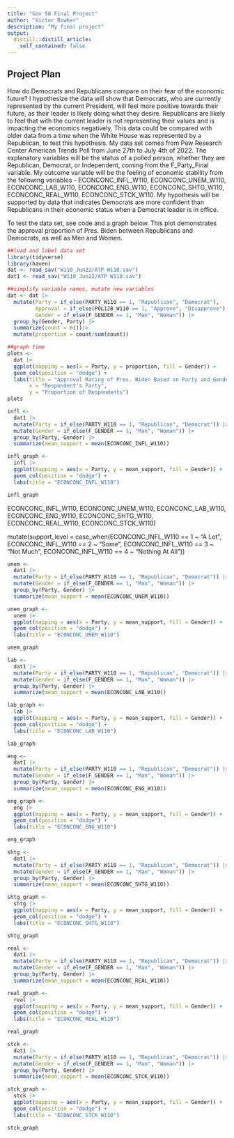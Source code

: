 ```yaml
---
title: "Gov 50 Final Project"
author: "Victor Bowker"
description: "My final project"
output:
  distill::distill_article:
    self_contained: false
---
```




## Project Plan

How do Democrats and Republicans compare on their fear of the economic future? I hypothesize the data will show that Democrats, who are currently represented by the current President, will feel more positive towards their future, as their leader is likely doing what they desire. Republicans are likely to feel that with the current leader is not representing their values and is impacting the economics negatively. This data could be compared with older data from a time when the White House was represented by a Republican, to test this hypothesis. My data set comes from Pew Research Center American Trends Poll from June 27th to July 4th of 2022. The explanatory variables will be the status of a polled person, whether they are Republican, Democrat, or Independent, coming from the F_Party_Final variable. My outcome variable will be the feeling of economic stability from the following variables - ECONCONC_INFL_W110, ECONCONC_UNEM_W110, ECONCONC_LAB_W110, ECONCONC_ENG_W110, ECONCONC_SHTG_W110, ECONCONC_REAL_W110, ECONCONC_STCK_W110. My hypothesis will be supported by data that indicates Democrats are more confident than Republicans in their economic status when a Democrat leader is in office. 

To test the data set, see code and a graph below. This plot demonstrates the approval proportion of Pres. Biden between Republicans and Democrats, as well as Men and Women. 


```r
##load and label data set
library(tidyverse)
library(haven)
dat <- read_sav("W110_Jun22/ATP W110.sav")
dat1 <- read_sav("W110_Jun22/ATP W110.sav")
```
```r
##simplify variable names, mutate new variables
dat <- dat |>
  mutate(Party = if_else(PARTY_W110 == 1, "Republican", "Democrat"), 
         Approval = if_else(POL1JB_W110 == 1, "Approve", "Disapprove"),
         Gender = if_else(F_GENDER == 1, "Man", "Woman")) |>
  group_by(Gender, Party) |>
  summarize(count = n())|>
  mutate(proportion = count/sum(count))

##graph time
plots <- 
  dat |>
  ggplot(mapping = aes(x = Party, y = proportion, fill = Gender)) +
  geom_col(position = "dodge") +
  labs(title = "Approval Rating of Pres. Biden Based on Party and Gender", 
       x = "Respondent's Party",
       y = "Proportion of Respondents") 
plots

```

```r
infl <-
  dat1 |>
  mutate(Party = if_else(PARTY_W110 == 1, "Republican", "Democrat")) |>
  mutate(Gender = if_else(F_GENDER == 1, "Man", "Woman")) |>
  group_by(Party, Gender) |>
  summarize(mean_support = mean(ECONCONC_INFL_W110))
```
```r
infl_graph <-
  infl |>
  ggplot(mapping = aes(x = Party, y = mean_support, fill = Gender)) +
  geom_col(position = "dodge") + 
  labs(title = "ECONCONC_INFL_W110")

infl_graph
```


ECONCONC_INFL_W110,
ECONCONC_UNEM_W110,
ECONCONC_LAB_W110,
ECONCONC_ENG_W110,
ECONCONC_SHTG_W110,
ECONCONC_REAL_W110,
ECONCONC_STCK_W110)


  mutate(support_level = case_when(ECONCONC_INFL_W110 == 1 ~ "A Lot",
                   ECONCONC_INFL_W110 == 2 ~ "Some",
                   ECONCONC_INFL_W110 == 3 ~ "Not Much",
                   ECONCONC_INFL_W110 == 4 ~ "Nothing At All"))

```r
unem <-
  dat1 |>
  mutate(Party = if_else(PARTY_W110 == 1, "Republican", "Democrat")) |>
  mutate(Gender = if_else(F_GENDER == 1, "Man", "Woman")) |>
  group_by(Party, Gender) |>
  summarize(mean_support = mean(ECONCONC_UNEM_W110))
```

```r
unem_graph <-
  unem |>
  ggplot(mapping = aes(x = Party, y = mean_support, fill = Gender)) +
  geom_col(position = "dodge") + 
  labs(title = "ECONCONC_UNEM_W110")

unem_graph
```


```r
lab <-
  dat1 |>
  mutate(Party = if_else(PARTY_W110 == 1, "Republican", "Democrat")) |>
  mutate(Gender = if_else(F_GENDER == 1, "Man", "Woman")) |>
  group_by(Party, Gender) |>
  summarize(mean_support = mean(ECONCONC_LAB_W110))
```

```r
lab_graph <-
  lab |>
  ggplot(mapping = aes(x = Party, y = mean_support, fill = Gender)) +
  geom_col(position = "dodge") + 
  labs(title = "ECONCONC_LAB_W110")

lab_graph
```
```r
eng <-
  dat1 |>
  mutate(Party = if_else(PARTY_W110 == 1, "Republican", "Democrat")) |>
  mutate(Gender = if_else(F_GENDER == 1, "Man", "Woman")) |>
  group_by(Party, Gender) |>
  summarize(mean_support = mean(ECONCONC_ENG_W110))
```

```r
eng_graph <-
  eng |>
  ggplot(mapping = aes(x = Party, y = mean_support, fill = Gender)) +
  geom_col(position = "dodge") + 
  labs(title = "ECONCONC_ENG_W110")

eng_graph
```

```r
shtg <-
  dat1 |>
  mutate(Party = if_else(PARTY_W110 == 1, "Republican", "Democrat")) |>
  mutate(Gender = if_else(F_GENDER == 1, "Man", "Woman")) |>
  group_by(Party, Gender) |>
  summarize(mean_support = mean(ECONCONC_SHTG_W110))
```

```r
shtg_graph <-
  shtg |>
  ggplot(mapping = aes(x = Party, y = mean_support, fill = Gender)) +
  geom_col(position = "dodge") + 
  labs(title = "ECONCONC_SHTG_W110")

shtg_graph
```

```r
real <-
  dat1 |>
  mutate(Party = if_else(PARTY_W110 == 1, "Republican", "Democrat")) |>
  mutate(Gender = if_else(F_GENDER == 1, "Man", "Woman")) |>
  group_by(Party, Gender) |>
  summarize(mean_support = mean(ECONCONC_REAL_W110))
```

```r
real_graph <-
  real |>
  ggplot(mapping = aes(x = Party, y = mean_support, fill = Gender)) +
  geom_col(position = "dodge") + 
  labs(title = "ECONCONC_REAL_W110")

real_graph
```




```r
stck <-
  dat1 |>
  mutate(Party = if_else(PARTY_W110 == 1, "Republican", "Democrat")) |>
  mutate(Gender = if_else(F_GENDER == 1, "Man", "Woman")) |>
  group_by(Party, Gender) |>
  summarize(mean_support = mean(ECONCONC_STCK_W110))
```

```r
stck_graph <-
  stck |>
  ggplot(mapping = aes(x = Party, y = mean_support, fill = Gender)) +
  geom_col(position = "dodge") + 
  labs(title = "ECONCONC_STCK_W110")

stck_graph
```






